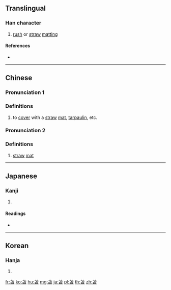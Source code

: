 {{character info/new}}
==Translingual==

===Han character===
{{Han char|rn=140|rad=艸|as=05|sn=11|four=44601|canj=TYR}}

# [[rush]] or [[straw]] [[matting]]

====References====
* {{Han ref|kx=1024.050|dkj=30802|dj=1483.050|hdz=53189.060|uh=82EB|ud=33515|bh=D073|bd=53363}}

----

==Chinese==
{{zh-forms}}

===Pronunciation 1===
{{zh-pron
|m=shàn
|c=sim3
|mn=qz,xm:siàm/zz:chiam
|mc=y
|oc=y
|ma=
|cat=n
}}

===Definitions===
{{zh-hanzi}}

# to [[cover]] with a [[straw]] [[mat]], [[tarpaulin]], etc.

===Pronunciation 2===
{{zh-pron
|m=shān
|c=sim1
|mn=qz,xm:siam
|mc=y
|oc=y
|ma=
|cat=n
}}

===Definitions===
{{zh-hanzi}}

# [[straw]] [[mat]]

----

==Japanese==

===Kanji===
{{ja-kanji|grade=|rs=艸05}}

# {{defn|lang=ja|sort=艸05}}

====Readings====
* {{ja-readings|on=[[せん]] (sen)|kun=[[とま]] (toma)}}

----

==Korean==

===Hanja===
{{ko-hanja|hangeul=점|eumhun=|rv=jeom|mr=chŏm|y=cem}}

# {{defn|lang=ko|sort=艸05}}

[[fr:苫]]
[[ko:苫]]
[[hu:苫]]
[[mg:苫]]
[[ja:苫]]
[[pl:苫]]
[[th:苫]]
[[zh:苫]]